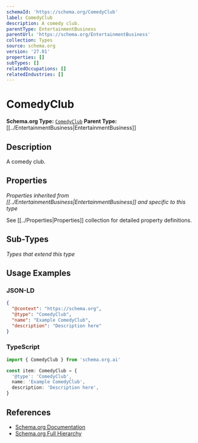 ```yaml
---
schemaId: 'https://schema.org/ComedyClub'
label: ComedyClub
description: A comedy club.
parentType: EntertainmentBusiness
parentUrl: 'https://schema.org/EntertainmentBusiness'
collection: Types
source: schema.org
version: '27.01'
properties: []
subTypes: []
relatedOccupations: []
relatedIndustries: []
---
```

# ComedyClub

**Schema.org Type:** [`ComedyClub`](https://schema.org/ComedyClub)
**Parent Type:** [[../EntertainmentBusiness|EntertainmentBusiness]]

## Description

A comedy club.

## Properties

*Properties inherited from [[../EntertainmentBusiness|EntertainmentBusiness]] and specific to this type*

See [[../Properties|Properties]] collection for detailed property definitions.

## Sub-Types

*Types that extend this type*

## Usage Examples

### JSON-LD

```json
{
  "@context": "https://schema.org",
  "@type": "ComedyClub",
  "name": "Example ComedyClub",
  "description": "Description here"
}
```

### TypeScript

```typescript
import { ComedyClub } from 'schema.org.ai'

const item: ComedyClub = {
  '@type': 'ComedyClub',
  name: 'Example ComedyClub',
  description: 'Description here',
}
```

## References

- [Schema.org Documentation](https://schema.org/ComedyClub)
- [Schema.org Full Hierarchy](https://schema.org/docs/full.html)
